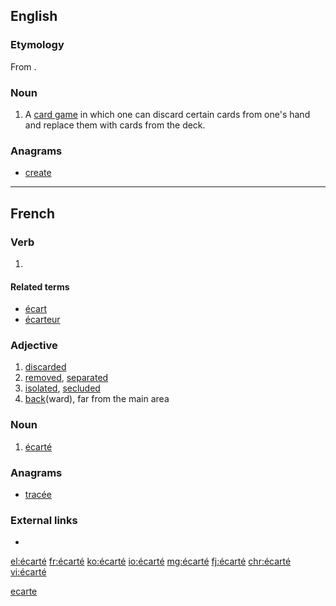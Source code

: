 ==English==

===Etymology===
From {{etyl|fr|en}} {{term|écarté|lang=fr}}.

===Noun===
{{en-noun}}

# A [[card game]] in which one can discard certain cards from one's hand and replace them with cards from the deck.

===Anagrams===
* [[create#English|create]]

[[Category:English terms spelled with É|ecarte]]
----

==French==

===Verb===
{{fr-past participle}}

# {{past participle of|écarter|lang=fr}}

====Related terms====
* [[écart]] {{g|m}}
* [[écarteur]] {{g|m}}

===Adjective===
{{fr-adj}}

# [[discarded]]
# [[removed]], [[separated]]
# [[isolated]], [[secluded]]
# [[back]](ward), far from the main area

===Noun===
{{fr-noun|m}}

# {{context|cards|lang=fr}} [[#English|écarté]]

===Anagrams===
* [[tracée#French|tracée]]

===External links===
* {{R:TLFi}}

[[el:écarté]]
[[fr:écarté]]
[[ko:écarté]]
[[io:écarté]]
[[mg:écarté]]
[[fj:écarté]]
[[chr:écarté]]
[[vi:écarté]]